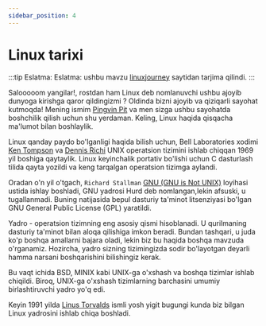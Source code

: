 ```yaml
---
sidebar_position: 4
---
```


# Linux tarixi

:::tip Eslatma:
Eslatma: ushbu mavzu [linuxjourney](https://linuxjourney.com/lesson/linux-history) saytidan tarjima qilindi.
:::


Salooooom yangilar!, rostdan ham Linux deb nomlanuvchi ushbu ajoyib dunyoga kirishga qaror qildingizmi ? Oldinda bizni ajoyib va qiziqarli sayohat kutmoqda! Mening ismim [Pingvin Pit](https://linuxjourney.com/assets/jumbotron-60c93c2fc6bb16079b70fe2eccacaa05f2d6b002af4ff0667ddd8e283cbf81fd.png) va men sizga ushbu sayohatda boshchilik qilish uchun shu yerdaman. Keling, Linux haqida qisqacha ma'lumot bilan boshlaylik.


Linux qanday paydo bo'lganligi haqida bilish uchun, Bell Laboratories xodimi [Ken Tompson](https://i.imgur.com/ZXdBFXM.png) va [Dennis Richi](https://i.imgur.com/NsnEUCr.png) UNIX operatsion tizimini ishlab chiqqan 1969 yil boshiga qaytaylik.  Linux keyinchalik portativ bo'lishi uchun C dasturlash tilida qayta yozildi va keng tarqalgan operatsion tizimga aylandi.

Oradan o'n yil o'tgach, `Richard Stallman` [GNU (GNU is Not UNIX)](https://www.texnoman.uz/post/gnu-linux-distributivlari-haqida.html) loyihasi ustida ishlay boshladi, GNU yadrosi Hurd deb nomlangan,lekin afsuski, u tugallanmadi. Buning natijasida bepul dasturiy ta'minot litsenziyasi bo'lgan GNU General Public License (GPL) yaratildi.

Yadro - operatsion tizimning eng asosiy qismi hisoblanadi. U qurilmaning dasturiy ta'minot bilan aloqa qilishiga imkon beradi. Bundan tashqari, u juda ko'p boshqa amallarni bajara oladi, lekin biz bu haqida boshqa mavzuda o'rganamiz. Hozircha, yadro sizning tizimingizda sodir bo'layotgan deyarli hamma narsani boshqarishini bilishingiz kerak.

Bu vaqt ichida BSD, MINIX kabi UNIX-ga o'xshash va boshqa tizimlar ishlab chiqildi. Biroq, UNIX-ga o'xshash tizimlarning barchasini umumiy birlashtiruvchi yadro yo'q edi.

Keyin 1991 yilda [Linus Torvalds](https://encrypted-tbn0.gstatic.com/images?q=tbn:ANd9GcTPEIkzbmUdllgB-RBNfpo5aFsFXJ1uTUfoqByYovgh9w&s) ismli yosh yigit bugungi kunda biz bilgan Linux yadrosini ishlab chiqa boshladi.